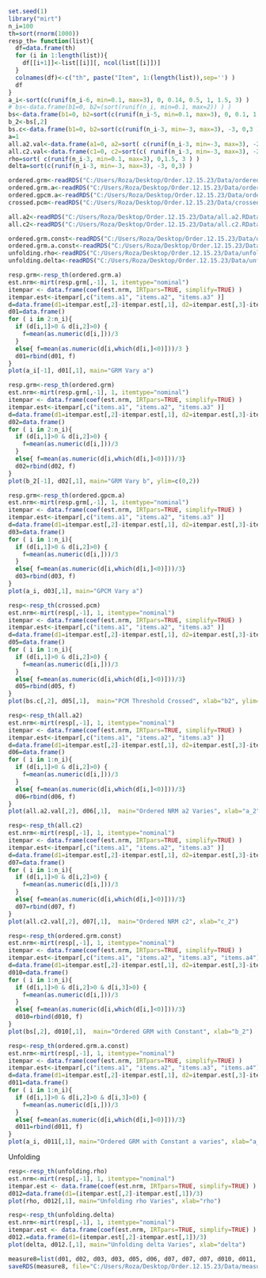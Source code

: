 
```{r}
set.seed(1)
library("mirt")
n_i=100
th=sort(rnorm(1000))
resp_th= function(list){
  df=data.frame(th)
  for (i in 1:length(list)){
    df[[i+1]]<-list[[i]][, ncol(list[[i]])]
  }
  colnames(df)<-c("th", paste("Item", 1:(length(list)),sep='') )
  df
}
a_i<-sort(c(runif(n_i-6, min=0.1, max=3), 0, 0.14, 0.5, 1, 1.5, 3) )
# bs<-data.frame(b1=0, b2=(sort(runif(n_i, min=0.1, max=2)) ) )
bs<-data.frame(b1=0, b2=sort(c(runif(n_i-5, min=0.1, max=3), 0, 0.1, 1.4, 2, 3 )) ) #Crating c(b1, b2) pairs for CRFs.b2 ranging min 0.1 max 3
b_2<-bs[,2]
bs.c<-data.frame(b1=0, b2=sort(c(runif(n_i-3, min=-3, max=3), -3, 0,3 )) ) 
a=1
all.a2.val<-data.frame(a1=0, a2=sort( c(runif(n_i-3, min=-3, max=3), -2, 1, 3 )), a3=2 )
all.c2.val<-data.frame(c1=0, c2=sort(c( runif(n_i-3, min=-3, max=3), -2, 1, 3 )), c3=2 )
rho=sort( c(runif(n_i-3, min=0.1, max=3), 0,1.5, 3 ) )
delta=sort(c(runif(n_i-3, min=-3, max=3), -3, 0,3) )
```

```{r}
ordered.grm<-readRDS("C:/Users/Roza/Desktop/Order.12.15.23/Data/ordered.grm.Vary_b,a=1.RData")
ordered.grm.a<-readRDS("C:/Users/Roza/Desktop/Order.12.15.23/Data/ordered.grm.Vary_a.RData")
ordered.gpcm.a<-readRDS("C:/Users/Roza/Desktop/Order.12.15.23/Data/ordered.gpcm.Vary_a.RData")
crossed.pcm<-readRDS("C:/Users/Roza/Desktop/Order.12.15.23/Data/crossed.pcm.RData")

all.a2<-readRDS("C:/Users/Roza/Desktop/Order.12.15.23/Data/all.a2.RData")
all.c2<-readRDS("C:/Users/Roza/Desktop/Order.12.15.23/Data/all.c2.RData")

ordered.grm.const<-readRDS("C:/Users/Roza/Desktop/Order.12.15.23/Data/ordered.grm.const.RData")
ordered.grm.a.const<-readRDS("C:/Users/Roza/Desktop/Order.12.15.23/Data/ordered.grm.a.const.RData")
unfolding.rho<-readRDS("C:/Users/Roza/Desktop/Order.12.15.23/Data/unfolding.rho.RData")
unfolding.delta<-readRDS("C:/Users/Roza/Desktop/Order.12.15.23/Data/unfolding.delta.RData")
```

```{r}
resp.grm<-resp_th(ordered.grm.a)
est.nrm<-mirt(resp.grm[,-1], 1, itemtype="nominal")
itempar <- data.frame(coef(est.nrm, IRTpars=TRUE, simplify=TRUE) )
itempar.est<-itempar[,c("items.a1", "items.a2", "items.a3" )]
d=data.frame(d1=itempar.est[,2]-itempar.est[,1], d2=itempar.est[,3]-itempar.est[,2])
d01=data.frame()
for ( i in 2:n_i){
  if (d[i,1]>0 & d[i,2]>0) {
    f=mean(as.numeric(d[i,]))/3
  }
  else{ f=mean(as.numeric(d[i,which(d[i,]<0)]))/3 }
  d01=rbind(d01, f)
}
plot(a_i[-1], d01[,1], main="GRM Vary a")
```

```{r}
resp.grm<-resp_th(ordered.grm)
est.nrm<-mirt(resp.grm[,-1], 1, itemtype="nominal")
itempar <- data.frame(coef(est.nrm, IRTpars=TRUE, simplify=TRUE) )
itempar.est<-itempar[,c("items.a1", "items.a2", "items.a3" )]
d=data.frame(d1=itempar.est[,2]-itempar.est[,1], d2=itempar.est[,3]-itempar.est[,2])
d02=data.frame()
for ( i in 2:n_i){
  if (d[i,1]>0 & d[i,2]>0) {
    f=mean(as.numeric(d[i,]))/3
  }
  else{ f=mean(as.numeric(d[i,which(d[i,]<0)]))/3}
  d02=rbind(d02, f)
}
plot(b_2[-1], d02[,1], main="GRM Vary b", ylim=c(0,2))
```

```{r}
resp.grm<-resp_th(ordered.gpcm.a)
est.nrm<-mirt(resp.grm[,-1], 1, itemtype="nominal")
itempar <- data.frame(coef(est.nrm, IRTpars=TRUE, simplify=TRUE) )
itempar.est<-itempar[,c("items.a1", "items.a2", "items.a3" )]
d=data.frame(d1=itempar.est[,2]-itempar.est[,1], d2=itempar.est[,3]-itempar.est[,2])
d03=data.frame()
for ( i in 1:n_i){
  if (d[i,1]>0 & d[i,2]>0) {
    f=mean(as.numeric(d[i,]))/3
  }
  else{ f=mean(as.numeric(d[i,which(d[i,]<0)]))/3}
  d03=rbind(d03, f)
}
plot(a_i, d03[,1], main="GPCM Vary a")
```

```{r}
resp<-resp_th(crossed.pcm)
est.nrm<-mirt(resp[,-1], 1, itemtype="nominal")
itempar <- data.frame(coef(est.nrm, IRTpars=TRUE, simplify=TRUE) )
itempar.est<-itempar[,c("items.a1", "items.a2", "items.a3" )]
d=data.frame(d1=itempar.est[,2]-itempar.est[,1], d2=itempar.est[,3]-itempar.est[,2])
d05=data.frame()
for ( i in 1:n_i){
  if (d[i,1]>0 & d[i,2]>0) {
    f=mean(as.numeric(d[i,]))/3
  }
  else{ f=mean(as.numeric(d[i,which(d[i,]<0)]))/3}
  d05=rbind(d05, f)
}
plot(bs.c[,2], d05[,1],  main="PCM Threshold Crossed", xlab="b2", ylim=c(0,3))
```

```{r}
resp<-resp_th(all.a2)
est.nrm<-mirt(resp[,-1], 1, itemtype="nominal")
itempar <- data.frame(coef(est.nrm, IRTpars=TRUE, simplify=TRUE) )
itempar.est<-itempar[,c("items.a1", "items.a2", "items.a3" )]
d=data.frame(d1=itempar.est[,2]-itempar.est[,1], d2=itempar.est[,3]-itempar.est[,2])
d06=data.frame()
for ( i in 1:n_i){
  if (d[i,1]>0 & d[i,2]>0) {
    f=mean(as.numeric(d[i,]))/3
  }
  else{ f=mean(as.numeric(d[i,which(d[i,]<0)]))/3}
  d06=rbind(d06, f)
}
plot(all.a2.val[,2], d06[,1],  main="Ordered NRM a2 Varies", xlab="a_2")
```

```{r}
resp<-resp_th(all.c2)
est.nrm<-mirt(resp[,-1], 1, itemtype="nominal")
itempar <- data.frame(coef(est.nrm, IRTpars=TRUE, simplify=TRUE) )
itempar.est<-itempar[,c("items.a1", "items.a2", "items.a3" )]
d=data.frame(d1=itempar.est[,2]-itempar.est[,1], d2=itempar.est[,3]-itempar.est[,2])
d07=data.frame()
for ( i in 1:n_i){
  if (d[i,1]>0 & d[i,2]>0) {
    f=mean(as.numeric(d[i,]))/3
  }
  else{ f=mean(as.numeric(d[i,which(d[i,]<0)]))/3}
  d07=rbind(d07, f)
}
plot(all.c2.val[,2], d07[,1],  main="Ordered NRM c2", xlab="c_2")
```

```{r}
resp<-resp_th(ordered.grm.const)
est.nrm<-mirt(resp[,-1], 1, itemtype="nominal")
itempar <- data.frame(coef(est.nrm, IRTpars=TRUE, simplify=TRUE) )
itempar.est<-itempar[,c("items.a1", "items.a2", "items.a3", "items.a4")]
d=data.frame(d1=itempar.est[,2]-itempar.est[,1], d2=itempar.est[,3]-itempar.est[,2], d3=itempar.est[,4]-itempar.est[,3])
d010=data.frame()
for ( i in 1:n_i){
  if (d[i,1]>0 & d[i,2]>0 & d[i,3]>0) {
    f=mean(as.numeric(d[i,]))/3
  }
  else{ f=mean(as.numeric(d[i,which(d[i,]<0)]))/3}
  d010=rbind(d010, f)
}
plot(bs[,2], d010[,1],  main="Ordered GRM with Constant", xlab="b_2")
```

```{r}
resp<-resp_th(ordered.grm.a.const)
est.nrm<-mirt(resp[,-1], 1, itemtype="nominal")
itempar <- data.frame(coef(est.nrm, IRTpars=TRUE, simplify=TRUE) )
itempar.est<-itempar[,c("items.a1", "items.a2", "items.a3", "items.a4")]
d=data.frame(d1=itempar.est[,2]-itempar.est[,1], d2=itempar.est[,3]-itempar.est[,2], d3=itempar.est[,4]-itempar.est[,3])
d011=data.frame()
for ( i in 1:n_i){
  if (d[i,1]>0 & d[i,2]>0 & d[i,3]>0) {
    f=mean(as.numeric(d[i,]))/3
  }
  else{ f=mean(as.numeric(d[i,which(d[i,]<0)]))/3}
  d011=rbind(d011, f)
}
plot(a_i, d011[,1], main="Ordered GRM with Constant a varies", xlab="a_i")
```

Unfolding
```{r}
resp<-resp_th(unfolding.rho)
est.nrm<-mirt(resp[,-1], 1, itemtype="nominal")
itempar.est <- data.frame(coef(est.nrm, IRTpars=TRUE, simplify=TRUE) )
d012=data.frame(d1=(itempar.est[,2]-itempar.est[,1])/3)
plot(rho, d012[,1], main="Unfolding rho Varies", xlab="rho")
```

```{r}
resp<-resp_th(unfolding.delta)
est.nrm<-mirt(resp[,-1], 1, itemtype="nominal")
itempar.est <- data.frame(coef(est.nrm, IRTpars=TRUE, simplify=TRUE) )
d012.=data.frame(d1=(itempar.est[,2]-itempar.est[,1])/3)
plot(delta, d012.[,1], main="Unfolding delta Varies", xlab="delta")
```

```{r}
measure8=list(d01, d02, d03, d03, d05, d06, d07, d07, d07, d010, d011, d012, d012., d012., d012. )
saveRDS(measure8, file="C:/Users/Roza/Desktop/Order.12.15.23/Data/measure8.RData")
```











